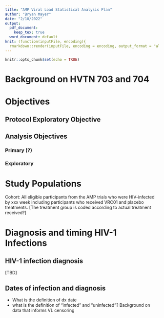 ```yaml
---
title: "AMP Viral Load Statistical Analysis Plan"
author: "Bryan Mayer"
date: "2/10/2022"
output:
  pdf_document: 
    keep_tex: true
  word_document: default
knit: (function(inputFile, encoding){
  rmarkdown::render(inputFile, encoding = encoding, output_format = "all")})
---
```


```r
knitr::opts_chunk$set(echo = TRUE)
```


# Background on HVTN 703 and 704

# Objectives

## Protocol Exploratory Objective

## Analysis Objectives

### Primary (?)

### Exploratory

# Study Populations

Cohort: All eligible participants from the AMP trials who were HIV-infected by xxx week including participants who received VRC01 and placebo treatments. [The treatment group is coded according to actual treatment received?]

# Diagnosis and timing HIV-1 Infections

## HIV-1 infection diagnosis

[TBD]


## Dates of infection and diagnosis

- What is the definition of dx date
- what is the definition of "infected" and "uninfected"? Background on data that informs VL censoring


## 
